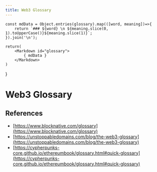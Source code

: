---
title: Web3 Glossary
---

    const mdData = Object.entries(glossary).map(([word, meaning])=>{
        return `### ${word} \n ${meaning.slice(0, 1).toUpperCase()}${meaning.slice(1)}`;
    }).join('\n');

    return(
        <Markdown id="glossary">
            { mdData }
        </Markdown>
    )
}

# Web3 Glossary

<GlossaryRender />

## References
- [https://www.blocknative.com/glossary](https://www.blocknative.com/glossary)
- [https://unstoppabledomains.com/blog/the-web3-glossary](https://unstoppabledomains.com/blog/the-web3-glossary)
- [https://cypherpunks-core.github.io/ethereumbook/glossary.html#quick-glossary](https://cypherpunks-core.github.io/ethereumbook/glossary.html#quick-glossary)
